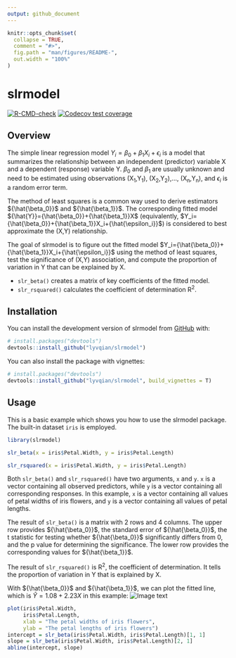 ```yaml
---
output: github_document
---
```


<!-- README.md is generated from README.Rmd. Please edit that file -->

```r
knitr::opts_chunk$set(
  collapse = TRUE,
  comment = "#>",
  fig.path = "man/figures/README-",
  out.width = "100%"
)
```

# slrmodel

<!-- badges: start -->
[![R-CMD-check](https://github.com/lyvqian/slrmodel/actions/workflows/R-CMD-check.yaml/badge.svg)](https://github.com/lyvqian/slrmodel/actions/workflows/R-CMD-check.yaml)
[![Codecov test coverage](https://codecov.io/gh/lyvqian/slrmodel/branch/main/graph/badge.svg)](https://app.codecov.io/gh/lyvqian/slrmodel?branch=main)
<!-- badges: end -->

## Overview

The simple linear regression model $Y_i={\beta_0}+{\beta_1}X_i+{\epsilon_i}$ is a model that summarizes the relationship between an independent (predictor) variable X and a dependent (response) variable Y. ${\beta_0}$ and ${\beta_1}$ are usually unknown and need to be estimated using observations (X~1~,Y~1~), (X~2~,Y~2~),..., (X~n~,Y~n~), and ${\epsilon_i}$ is a random error term. 

The method of least squares is a common way used to derive estimators ${\hat{\beta_0}}$ and ${\hat{\beta_1}}$. The corresponding fitted model ${\hat{Y}}={\hat{\beta_0}}+{\hat{\beta_1}}X$ (equivalently, $Y_i={\hat{\beta_0}}+{\hat{\beta_1}}X_i+{\hat{\epsilon_i}}$) is considered to best approximate the (X,Y) relationship. 

The goal of slrmodel is to figure out the fitted model $Y_i={\hat{\beta_0}}+{\hat{\beta_1}}X_i+{\hat{\epsilon_i}}$ using the method of least squares, test the significance of (X,Y) association, and compute the proportion of variation in Y that can be explained by X. 

* `slr_beta()` creates a matrix of key coefficients of the fitted model. 
* `slr_rsquared()` calculates the coefficient of determination R^2^.

## Installation

You can install the development version of slrmodel from [GitHub](https://github.com/) with:

``` r
# install.packages("devtools")
devtools::install_github("lyvqian/slrmodel") 
```
You can also install the package with vignettes:

``` r
# install.packages("devtools")
devtools::install_github("lyvqian/slrmodel", build_vignettes = T)
```

## Usage

This is a basic example which shows you how to use the slrmodel package. The built-in dataset `iris` is employed.

```r
library(slrmodel)

slr_beta(x = iris$Petal.Width, y = iris$Petal.Length)

slr_rsquared(x = iris$Petal.Width, y = iris$Petal.Length)
```
Both `slr_beta()` and `slr_rsquared()` have two arguments, `x` and `y`. `x` is a vector containing all observed predictors, while `y` is a vector containing all corresponding responses. In this example, `x` is a vector containing all values of petal widths of iris flowers, and `y` is a vector containing all values of petal lengths.

The result of `slr_beta()` is a matrix with 2 rows and 4 columns. The upper row provides ${\hat{\beta_0}}$, the standard error of ${\hat{\beta_0}}$, the t statistic for testing whether ${\hat{\beta_0}}$ significantly differs from 0, and the p value for determining the significance. The lower row provides the corresponding values for ${\hat{\beta_1}}$.

The result of `slr_rsquared()` is R^2^, the coefficient of determination. It tells the proportion of variation in Y that is explained by X.

With ${\hat{\beta_0}}$ and ${\hat{\beta_1}}$, we can plot the fitted line, which is ${\hat{Y}}=1.08+2.23X$ in this example: 
![Image text](https://github.com/lyvqian/slrmodel/raw/966ab6c6d02df3051a7209f65406d8c561e646f4/man/figures/README-unnamed-chunk-3-1.png)
```r
plot(iris$Petal.Width,
     iris$Petal.Length,
     xlab = "The petal widths of iris flowers",
     ylab = "The petal lengths of iris flowers")
intercept = slr_beta(iris$Petal.Width, iris$Petal.Length)[1, 1]
slope = slr_beta(iris$Petal.Width, iris$Petal.Length)[2, 1]
abline(intercept, slope)
```
